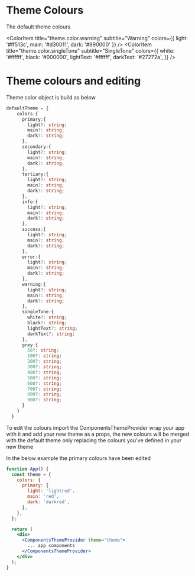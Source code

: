 <!-- Colors.stories.mdx -->


<Meta title="Colors" />

# Theme Colours

The default theme colours

<ColorPalette>
  <ColorItem
    title="theme.color.grey"
    subtitle="Some of the greys"
    colors={{
      50: '#fafafa',
      100: '#f5f5f5',
      200: '#e5e5e5',
      300: '#d4d4d4',
      400: '#a3a3a3',
      500: '#737373',
      600: '#525252',
      700: '#404040',
      800: '#262626',
      900: '#171717',
    }}
  />
  <ColorItem
    title="theme.colors.primary"
    subtitle="Primary"
    colors={{ light: '#5472d3', main: '#0d47a1', dark: '#002171' }}
  />
  <ColorItem
    title="theme.color.secondary"
    subtitle="Secondary"
    colors={{ light: '#7c43bd', main: '#4a148c', dark: '#12005e' }}
  />
  <ColorItem
    title="theme.color.tertiary"
    subtitle="Tertiary"
    colors={{ light: '#7de594', main: '#49b265', dark: '#008139' }}
  />
  <ColorItem
    title="theme.color.info"
    subtitle="Info"
    colors={{ light: '#6ec6ff', main: '#2196f3', dark: '#0069c0' }}
  />
  <ColorItem
    title="theme.color.success"
    subtitle="Success"
    colors={{ light: '#5fee5d', main: '#0dba2a', dark: '#008800' }}
  />
  <ColorItem
    title="theme.color.error"
    subtitle="Error"
    colors={{ light: '#ff6659', main: '#d32f2f', dark: '#9a0007' }}
  />

  <ColorItem
    title="theme.color.warning"
    subtitle="Warning"
    colors={{ light: '#ff513c', main: '#d30011', dark: '#990000' }}
  />
  <ColorItem
    title="theme.color.singleTone"
    subtitle="SingleTone"
    colors={{
      white: '#ffffff',
      black: '#000000',
      lightText: '#ffffff',
      darkText: '#27272a',
    }}
  />
</ColorPalette>

# Theme colours and editing

Theme color object is build as below

```typescript
defaultTheme = {
    colors:{
      primary:{
        light?: string;
        main?: string;
        dark?: string;
      },
      secondary:{
        light?: string;
        main?: string;
        dark?: string;
      },
      tertiary:{
        light?: string;
        main?: string;
        dark?: string;
      },
      info:{
        light?: string;
        main?: string;
        dark?: string;
      },
      success:{
        light?: string;
        main?: string;
        dark?: string;
      },
      error:{
        light?: string;
        main?: string;
        dark?: string;
      },
      warning:{
        light?: string;
        main?: string;
        dark?: string;
      },
      singleTone:{
        white?: string;
        black?: string;
        lightText?: string;
        darkText?: string;
      },
      grey:{
        50?: string;
        100?: string;
        200?: string;
        300?: string;
        400?: string;
        500?: string;
        600?: string;
        700?: string;
        800?: string;
        900?: string;
      }
    }
  }
```

To edit the colours import the ComponentsThemeProvider wrap your app with it and add your new theme as a props,
the new colours will be merged with the default theme only replacing the colours you've defined in your new theme

In the below example the primary colours have been edited

```jsx
function App() {
  const theme = {
    colors: {
      primary: {
        light: 'lightred',
        main: 'red',
        dark: 'darkred',
      },
    },
  };

  return (
    <div>
      <ComponentsThemeProvider theme="theme">
        ... app components
      </ComponentsThemeProvider>
    </div>
  );
}
```
